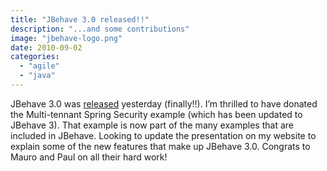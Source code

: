 ```yaml
---
title: "JBehave 3.0 released!!"
description: "...and some contributions"
image: "jbehave-logo.png"
date: 2010-09-02
categories: 
  - "agile"
  - "java"
---
```


JBehave 3.0 was [released](http://jbehave.org/2010/08/31/jbehave-3-0-released/) yesterday (finally!!). 
I'm thrilled to have donated the Multi-tennant Spring Security example (which has been updated to JBehave 3). 
That example is now part of the many examples that are included in JBehave. 
Looking to update the presentation on my website to explain some of the new features that make up JBehave 3.0. 
Congrats to Mauro and Paul on all their hard work!
